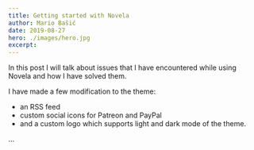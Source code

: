 ```yaml
---
title: Getting started with Novela
author: Mario Bašić
date: 2019-08-27
hero: ./images/hero.jpg
excerpt:
---
```




In this post I will talk about issues that I have encountered while using Novela and how I have solved them.

I have made a few modification to the theme:

- an RSS feed
- custom social icons for Patreon and PayPal
- and a custom logo which supports light and dark mode of the theme.

...